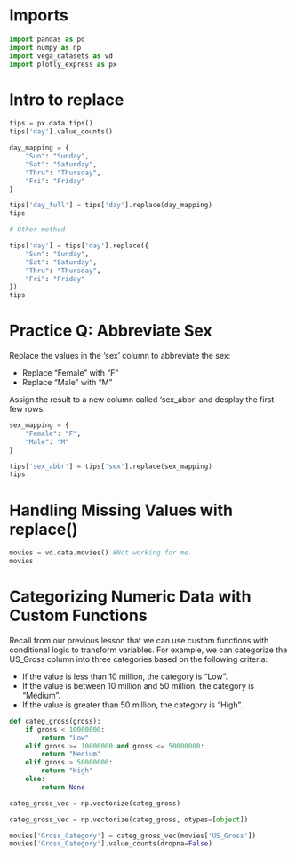 # Imports


```python
import pandas as pd
import numpy as np
import vega_datasets as vd
import plotly_express as px
```

# Intro to replace

```python
tips = px.data.tips()
tips['day'].value_counts()
```


```python
day_mapping = {
    "Sun": "Sunday",
    "Sat": "Saturday",
    "Thru": "Thursday",
    "Fri": "Friday"
}

tips['day_full'] = tips['day'].replace(day_mapping)
tips
```

```python
# Other method

tips['day'] = tips['day'].replace({
    "Sun": "Sunday",
    "Sat": "Saturday",
    "Thru": "Thursday",
    "Fri": "Friday"
})
tips
```

# Practice Q: Abbreviate Sex

Replace the values in the 'sex' column to abbreviate the sex:

- Replace "Female" with "F"
- Replace "Male" with "M"

Assign the result to a new column called 'sex_abbr' and desplay the first few rows.

```python
sex_mapping = {
    "Female": "F",
    "Male": "M"
}

tips['sex_abbr'] = tips['sex'].replace(sex_mapping)
tips
```

# Handling Missing Values with replace()

```python
movies = vd.data.movies() #Not working for me.
movies
```

# Categorizing Numeric Data with Custom Functions

Recall from our previous lesson that we can use custom functions with conditional logic to transform variables. For example, we can categorize the US_Gross column into three categories based on the following criteria:

- If the value is less than 10 million, the category is "Low".
- If the value is between 10 million and 50 million, the category is "Medium".
- If the value is greater than 50 million, the category is "High".

```python
def categ_gross(gross):
    if gross < 10000000:
        return "Low"
    elif gross >= 10000000 and gross <= 50000000:
        return "Medium"
    elif gross > 50000000:
        return "High"
    else:
        return None 

categ_gross_vec = np.vectorize(categ_gross)
```

```python
categ_gross_vec = np.vectorize(categ_gross, otypes=[object])
```

```python
movies['Gross_Category'] = categ_gross_vec(movies['US_Gross'])
movies['Gross_Category'].value_counts(dropna=False)
```




